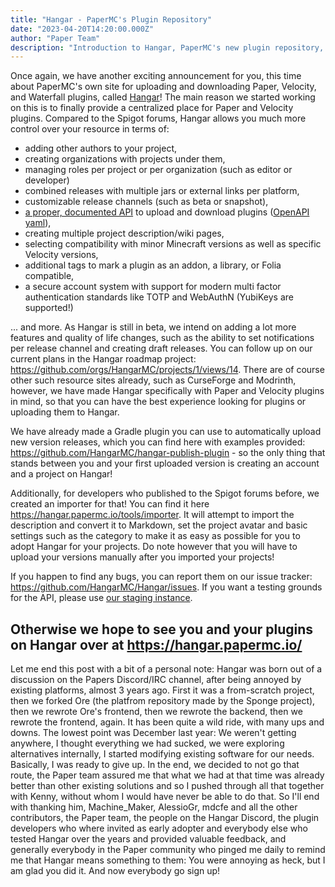 ```yaml
---
title: "Hangar - PaperMC's Plugin Repository"
date: "2023-04-20T14:20:00.000Z"
author: "Paper Team"
description: "Introduction to Hangar, PaperMC's new plugin repository, its features, and how developers can publish plugins."
---
```


Once again, we have another exciting announcement for you, this time about PaperMC's own site for uploading and downloading Paper, Velocity, and Waterfall plugins, called [Hangar](https://hangar.papermc.io/)! The main reason we started working on this is to finally provide a centralized place for Paper and Velocity plugins. Compared to the Spigot forums, Hangar allows you much more control over your resource in terms of:

- adding other authors to your project,
- creating organizations with projects under them,
- managing roles per project or per organization (such as editor or developer)
- combined releases with multiple jars or external links per platform,
- customizable release channels (such as beta or snapshot),
- [a proper, documented API](https://hangar.papermc.io/api-docs) to upload and download plugins ([OpenAPI yaml](https://hangar.papermc.io/v3/api-docs.yaml)),
- creating multiple project description/wiki pages,
- selecting compatibility with minor Minecraft versions as well as specific Velocity versions,
- additional tags to mark a plugin as an addon, a library, or Folia compatible,
- a secure account system with support for modern multi factor authentication standards like TOTP and WebAuthN (YubiKeys are supported!)

... and more. As Hangar is still in beta, we intend on adding a lot more features and quality of life changes, such as the ability to set notifications per release channel and creating draft releases. You can follow up on our current plans in the Hangar roadmap project: https://github.com/orgs/HangarMC/projects/1/views/14. There are of course other such resource sites already, such as CurseForge and Modrinth, however, we have made Hangar specifically with Paper and Velocity plugins in mind, so that you can have the best experience looking for plugins or uploading them to Hangar.

We have already made a Gradle plugin you can use to automatically upload new version releases, which you can find here with examples provided: https://github.com/HangarMC/hangar-publish-plugin - so the only thing that stands between you and your first uploaded version is creating an account and a project on Hangar!

Additionally, for developers who published to the Spigot forums before, we created an importer for that! You can find it here https://hangar.papermc.io/tools/importer. It will attempt to import the description and convert it to Markdown, set the project avatar and basic settings such as the category to make it as easy as possible for you to adopt Hangar for your projects. Do note however that you will have to upload your versions manually after you imported your projects!

If you happen to find any bugs, you can report them on our issue tracker: https://github.com/HangarMC/Hangar/issues.
If you want a testing grounds for the API, please use [our staging instance](https://hangar.papermc.dev/).

## Otherwise we hope to see you and your plugins on **Hangar** over at https://hangar.papermc.io/

Let me end this post with a bit of a personal note:
Hangar was born out of a discussion on the Papers Discord/IRC channel, after being annoyed by existing platforms, almost 3 years ago.
First it was a from-scratch project, then we forked Ore (the platfrom repository made by the Sponge project), then we rewrote Ore's frontend, then we rewrote the backend, then we rewrote the frontend, again. It has been quite a wild ride, with many ups and downs.
The lowest point was December last year: We weren't getting anywhere, I thought everything we had sucked, we were exploring alternatives internally, I started modifying existing software for our needs. Basically, I was ready to give up. In the end, we decided to not go that route, the Paper team assured me that what we had at that time was already better than other existing solutions and so I pushed through all that together with Kenny, without whom I would have never be able to do that.
So I'll end with thanking him, Machine_Maker, AlessioGr, mdcfe and all the other contributors, the Paper team, the people on the Hangar Discord, the plugin developers who where invited as early adopter and everybody else who tested Hangar over the years and provided valuable feedback, and generally everybody in the Paper community who pinged me daily to remind me that Hangar means something to them: You were annoying as heck, but I am glad you did it.
And now everybody go sign up!
